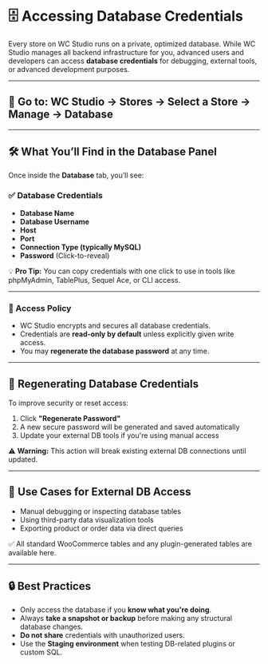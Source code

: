 # 🗄️ Accessing Database Credentials

Every store on WC Studio runs on a private, optimized database. While WC Studio manages all backend infrastructure for you, advanced users and developers can access **database credentials** for debugging, external tools, or advanced development purposes.

---

## 📍 Go to: WC Studio → Stores → Select a Store → Manage → Database

---

## 🛠 What You’ll Find in the Database Panel

Once inside the **Database** tab, you’ll see:

### ✅ Database Credentials
- **Database Name**
- **Database Username**
- **Host**
- **Port**
- **Connection Type (typically MySQL)**
- **Password** (Click-to-reveal)

💡 **Pro Tip:** You can copy credentials with one click to use in tools like phpMyAdmin, TablePlus, Sequel Ace, or CLI access.

---

### 🔐 Access Policy

- WC Studio encrypts and secures all database credentials.
- Credentials are **read-only by default** unless explicitly given write access.
- You may **regenerate the database password** at any time.

---

## 🔁 Regenerating Database Credentials

To improve security or reset access:

1. Click **"Regenerate Password"**
2. A new secure password will be generated and saved automatically
3. Update your external DB tools if you're using manual access

⚠️ **Warning:** This action will break existing external DB connections until updated.

---

## 🧠 Use Cases for External DB Access

- Manual debugging or inspecting database tables
- Using third-party data visualization tools
- Exporting product or order data via direct queries

✅ All standard WooCommerce tables and any plugin-generated tables are available here.

---

## 🔒 Best Practices

- Only access the database if you **know what you're doing**.
- Always **take a snapshot or backup** before making any structural database changes.
- **Do not share** credentials with unauthorized users.
- Use the **Staging environment** when testing DB-related plugins or custom SQL.